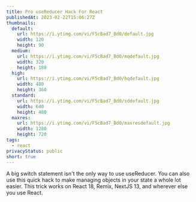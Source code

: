 ```yaml
---
title: Pro useReducer Hack For React
publishedAt: 2023-02-22T15:06:27Z
thumbnails:
  default:
    url: https://i.ytimg.com/vi/F5cBad7_Bd0/default.jpg
    width: 120
    height: 90
  medium:
    url: https://i.ytimg.com/vi/F5cBad7_Bd0/mqdefault.jpg
    width: 320
    height: 180
  high:
    url: https://i.ytimg.com/vi/F5cBad7_Bd0/hqdefault.jpg
    width: 480
    height: 360
  standard:
    url: https://i.ytimg.com/vi/F5cBad7_Bd0/sddefault.jpg
    width: 640
    height: 480
  maxres:
    url: https://i.ytimg.com/vi/F5cBad7_Bd0/maxresdefault.jpg
    width: 1280
    height: 720
tags:
  - react
privacyStatus: public
short: true
---
```


A big switch statement isn't the only way to use useReducer. You can also use this quick hack to make managing objects in your state a whole lot easier. This trick works on React 18, Remix, NextJS 13, and wherever else you use React.
